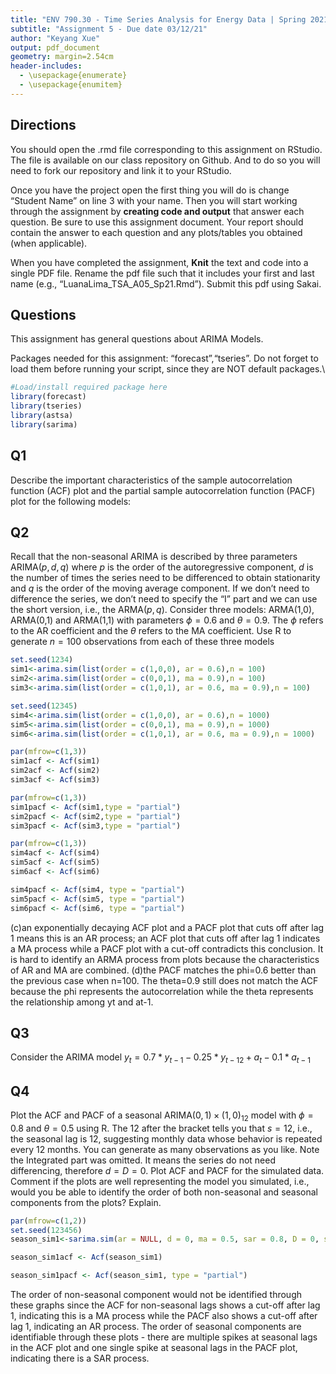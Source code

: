 ```yaml
---
title: "ENV 790.30 - Time Series Analysis for Energy Data | Spring 2021"
subtitle: "Assignment 5 - Due date 03/12/21"
author: "Keyang Xue"
output: pdf_document
geometry: margin=2.54cm
header-includes:
  - \usepackage{enumerate}
  - \usepackage{enumitem}
---
```

  
## Directions
  
  You should open the .rmd file corresponding to this assignment on RStudio. The file is available on our class repository on Github. And to do so you will need to fork our repository and link it to your RStudio.  

Once you have the project open the first thing you will do is change "Student Name" on line 3 with your name. 
Then you will start working through the assignment by  **creating code and output** that answer each question. Be sure to use this assignment document. Your report should contain the answer to each question and any plots/tables you obtained (when applicable).

When you have completed the assignment, **Knit** the text and code into a single PDF file. Rename the pdf file such that it includes your first and last name (e.g., "LuanaLima_TSA_A05_Sp21.Rmd"). Submit this pdf using Sakai. 

## Questions 

This assignment has general questions about ARIMA Models. 

Packages needed for this assignment: "forecast","tseries". Do not forget to load them before running your script, since they are NOT default packages.\\

```r
#Load/install required package here
library(forecast)  
library(tseries)
library(astsa)
library(sarima)
```


## Q1
Describe the important characteristics of the sample autocorrelation function (ACF) plot and the partial sample autocorrelation function (PACF) plot for the following models: 

\begin{enumerate}[label=(\alph*)]

\item AR(2)

> Answer: the ACF will decay exponentially with time while the PACF will change sharply (cut off) after lag 2 and determine the order of the AR model.

\item MA(1)

> Answer: the ACF will cut off after lag 1 while the PACF will decay exponentially with time. 

\end{enumerate}

## Q2
Recall that the non-seasonal ARIMA is described by three parameters ARIMA$(p,d,q)$ where $p$ is the order of the autoregressive component, $d$ is the number of times the series need to be differenced to obtain stationarity and $q$ is the order of the moving average component. If we don't need to difference the series, we don't need to specify the "I" part and we can use the short version, i.e., the ARMA$(p,q)$. Consider three models: ARMA(1,0), ARMA(0,1) and ARMA(1,1) with parameters $\phi=0.6$ and $\theta= 0.9$. The $\phi$ refers to the AR coefficient and the $\theta$ refers to the MA coefficient. Use R to generate $n=100$ observations from each of these three models

```r
set.seed(1234)
sim1<-arima.sim(list(order = c(1,0,0), ar = 0.6),n = 100)
sim2<-arima.sim(list(order = c(0,0,1), ma = 0.9),n = 100)
sim3<-arima.sim(list(order = c(1,0,1), ar = 0.6, ma = 0.9),n = 100)
```

```r
set.seed(12345)
sim4<-arima.sim(list(order = c(1,0,0), ar = 0.6),n = 1000)
sim5<-arima.sim(list(order = c(0,0,1), ma = 0.9),n = 1000)
sim6<-arima.sim(list(order = c(1,0,1), ar = 0.6, ma = 0.9),n = 1000)
```


\begin{enumerate}[label=(\alph*)]

\item Plot the sample ACF for each of these models in one window to facilitate comparison (Hint: use command $par(mfrow=c(1,3))$ that divides the plotting window in three columns).  


\item Plot the sample PACF for each of these models in one window to facilitate comparison.  


\item Look at the ACFs and PACFs. Imagine you had these plots for a data set and you were asked to identify the model, i.e., is it AR, MA or ARMA and the order of each component. Would you be identify them correctly? Explain your answer.

> Answer:an exponentially decaying ACF plot and a PACF plot that cuts off after lag 1 indicates an AR process; an ACF plot that cuts off after lag 1 indicates a MA process while a PACF plot with a cut-off contradicts this conclusion. It is hard to identify an ARMA process from plots because the characteristics of AR and MA are combined.

\item Compare the ACF and PACF values R computed with the theoretical values you provided for the coefficients. Do they match? Explain your answer.

> Answer: the PACF matches the phi=0.6 while the theta=0.9 does not match the ACF because the phi represents the autocorrelation while the theta represents the relationship among yt and at-1.


\item Increase number of observations to $n=1000$ and repeat parts (a)-(d).



\end{enumerate}

```r
par(mfrow=c(1,3))
sim1acf <- Acf(sim1)
sim2acf <- Acf(sim2)
sim3acf <- Acf(sim3)
```

```r
par(mfrow=c(1,3))
sim1pacf <- Acf(sim1,type = "partial")
sim2pacf <- Acf(sim2,type = "partial")
sim3pacf <- Acf(sim3,type = "partial")
```

```r
par(mfrow=c(1,3))
sim4acf <- Acf(sim4)
sim5acf <- Acf(sim5)
sim6acf <- Acf(sim6)

sim4pacf <- Acf(sim4, type = "partial")
sim5pacf <- Acf(sim5, type = "partial")
sim6pacf <- Acf(sim6, type = "partial")
```

(c)an exponentially decaying ACF plot and a PACF plot that cuts off after lag 1 means this is an AR process; an ACF plot that cuts off after lag 1 indicates a MA process while a PACF plot with a cut-off contradicts this conclusion. It is hard to identify an ARMA process from plots because the characteristics of AR and MA are combined.
(d)the PACF matches the phi=0.6 better than the previous case when n=100. The theta=0.9 still does not match the ACF because the phi represents the autocorrelation while the theta represents the relationship among yt and at-1.

## Q3

Consider the ARIMA model $y_t=0.7*y_{t-1}-0.25*y_{t-12}+a_t-0.1*a_{t-1}$

\begin{enumerate}[label=(\alph*)]

\item Identify the model using the notation ARIMA$(p,d,q)(P,D,Q)_ s$, i.e., identify the integers $p,d,q,P,D,Q,s$ (if possible) from the equation.

$p=1,d=0,q=1,P=1,D=0,Q=0$

\item Also from the equation what are the values of the parameters, i.e., model coefficients. 

$\phi_1=0.7$, $\theta_1= 0.1$,$\phi12= -0.25$

\end{enumerate}
## Q4

Plot the ACF and PACF of a seasonal ARIMA$(0, 1)\times(1, 0)_{12}$ model with $\phi =0 .8$ and $\theta = 0.5$ using R. The $12$ after the bracket tells you that $s=12$, i.e., the seasonal lag is 12, suggesting monthly data whose behavior is repeated every 12 months. You can generate as many observations as you like. Note the Integrated part was omitted. It means the series do not need differencing, therefore $d=D=0$. Plot ACF and PACF for the simulated data. Comment if the plots are well representing the model you simulated, i.e., would you be able to identify the order of both non-seasonal and seasonal components from the plots? Explain.

```r
par(mfrow=c(1,2))
set.seed(123456)
season_sim1<-sarima.sim(ar = NULL, d = 0, ma = 0.5, sar = 0.8, D = 0, sma = NULL,S = 12, n = 10000)

season_sim1acf <- Acf(season_sim1)

season_sim1pacf <- Acf(season_sim1, type = "partial")
```

The order of non-seasonal component would not be identified through these graphs since the ACF for non-seasonal lags shows a cut-off after lag 1, indicating this is a MA process while the PACF also shows a cut-off after lag 1, indicating an AR process. The order of seasonal components are identifiable through these plots - there are multiple spikes at seasonal lags in the ACF plot and one single spike at seasonal lags in the PACF plot, indicating there is a SAR process.
